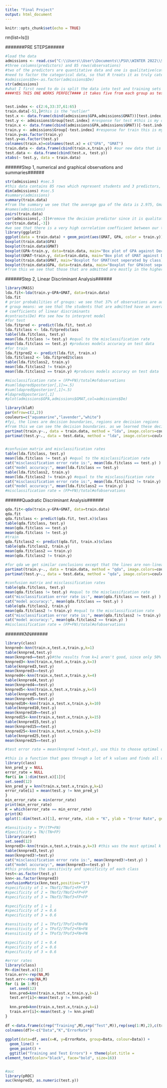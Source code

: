 ```yaml
---
title: "Final Project"
output: html_document
---
```


```r
knitr::opts_chunk$set(echo = TRUE)
```

rm(list=ls()) 


#######PRE STEPS######
```r
#load the data
admissions <- read.csv("C:\\Users\\User\\Documents\\PSU\\WINTER 2022\\STAT 387\\FINAL PROJECT\\admission.csv")
#three columns(predictors) and 85 rows(observations)
#two of the predictors are quantitative data and one is qualitative(categorical, split into three options)
#need to factor the categorical data, so that R treats it as truly categorical
#admissions$De<-as.factor(admissions$De)
str(admissions)
#what I first need to do is split the data into test and training sets
####YES THIS ONE WORKS PERFECT#### it takes five from each group as test and rest is train...


test.index <- c(2:6,33:37,61:65)
train.data[-51,]#this is the "outlier"
test.x <- data.frame(cbind(admissions$GPA,admissions$GMAT))[test.index,] #pred for test
test.y <- admissions$Group[test.index] #response for test #this is my old Decision
train.x <- data.frame(cbind(admissions$GPA,admissions$GMAT))[-test.index,] #pred for train
train.y <- admissions$Group[-test.index] #response for train this is my old De
train.y=as.factor(train.y)
test.y=as.factor(test.y)
colnames(train.x)=colnames(test.x) = c("GPA", "GMAT")
train.data <- data.frame(cbind(train.x,train.y)) #our new data that is for training
test.data <- data.frame(cbind(test.x, test.y))
xtabs(~ test.y, data = train.data)
```



######Step 1, numerical and graphical observations and summaries######
```r
str(admissions) #sec.5
#this data contains 85 rows which represent students and 3 predictors, one which is categorical and the other 2 are quantitative. the 2 quantitative ones are GPA and GMAT that students have, and the third predictor categorical is Decision, which is the college decision for that student. there are 3 options either the student is admitted, not admitted, or border and this is based off of these two variables, obviously in real life more thought is put into the admission process(at least I hope so) but this is what was presented by this data
dim(admissions) #sec.5
#summary(admissions)
summary(train.data)
#from the summary we see that the average gpa of the data is 2.975, Gmat is 488.4 and there is 31 admit, 26 border, and 28 not admit
#names(admissions)
pairs(train.data)
cor(admissions[,-3])#remove the decision predictor since it is qualitative
cor(train.data[,-3])
#we see that there is a very high correlation coefficient between our two predictors, so the a higher GPA leads to a higher GMAT score and vice verse
library(ggplot2)
ggplot(data = train.data) + geom_point(aes(GMAT, GPA, color = train.y)) + scale_color_manual(labels = c("Admit", "Not Admit","Border"), values = c("darkmagenta","black","orange")) +guides(color=guide_legend("Decision")) + ggtitle("Graph of Admissions training data") + theme(plot.title = element_text(hjust = 0.5))
boxplot(train.data$GPA)
boxplot(train.data$GMAT)
boxplot(GPA~train.y, data=train.data, main="Box plot of GPA against Decisions", xlab="Class", col="turquoise", border="black", names=c("1=admit","2=notadmit","3=border"))
boxplot(GMAT~train.y, data=train.data, main="Box plot of GMAT against Decisions", xlab="Class", col="turquoise", border="black", names=c("1=admit","2=notadmit","3=border"))
boxplot(train.data$GMAT, main="Boxplot for GMAT(not seperated by class)", col="turquoise", border="black")
boxplot(train.data$GPA, data=train.data, main="Boxplot for GPA(not seperated by class)", col="turquoise", border="black")
#from this we see that those that are admitted are mostly in the higher ranges
```




######Step 2, Linear Discriminant Analysis######
```r
library(MASS)
lda.fit<-lda(train.y~GPA+GMAT, data=train.data)
lda.fit
# prior probabilities of groups: we see that 37% of observations are admitted students, 32% are border, and 30% are not admitted relative to the training data
# group means: we see that the students that are admitted have an average GPA of 3.32 and GMAT score of 519.63, the border have a GPA of 3.057 and GMAT of 431.5 and notadmit have a GPA of 2.41 and GMAT of 459.
# coefficients of linear discriminants
#contrasts(De) #to see how to interpret model
#for test
lda.fitpred <- predict(lda.fit, test.x)
lda.fitclass <- lda.fitpred$class
table(lda.fitclass, test.y)
mean(lda.fitclass != test.y) #equal to the misclassification rate
mean(lda.fitclass == test.y) #produces models accuracy on test data
#for train
lda.fitpred2 <- predict(lda.fit, train.x)
lda.fitclass2 <- lda.fitpred2$class
table(lda.fitclass2, train.y)
mean(lda.fitclass2 != train.y) 
mean(lda.fitclass2 == train.y) #produces models accuracy on test data

#misclassification rate = (FP+FN)/total#ofobservations
#sum(ldapred$posterior[,1]>=.5) 
#sum(ldapred$posterior[,1]<.5) 
#ldapred$posterior[,1]
#plot(admissions$GPA,admissions$GMAT,col=admissions$De)

library(klaR)
par(mfrow=c(2,2))
couleurs=c("aquamarine","lavender","white")
#fyi, the lines are decision boundaries, regions are decision regions
#from this we can see the decision boundaries. as we learned these decision boundaries create regions based off the data points and each region represents a class of the categorical variable. In my case, admit, border, and do not admit. We can see that there are red letters and this represents observations that are in their incorrect region. see some admits are in border and border is in admit. this is because we chose the top half, the higher scores to be admits and what not. Overall, these decision boundaries make sense in terms of the data and there are only very few variables in the wrong region
partimat(train.y~., data = train.data, method = "lda", image.colors=couleurs, main = "Partition Plot LDA") #1=admit, 2=not admit, 3=border
partimat(test.y~., data = test.data, method = "lda", image.colors=couleurs, main = "Partition Plot LDA")


#confusion matrix and misclassification rates
table(lda.fitclass, test.y)
mean(lda.fitclass != test.y) #equal to the misclassification rate
cat("misclassification error rate is:", mean(lda.fitclass == test.y) )
cat("model accuracy:", mean(lda.fitclass == test.y) 
table(lda.fitclass2, train.y)
mean(lda.fitclass2 != train.y) #equal to the misclassification rate
cat("misclassification error rate is:", mean(lda.fitclass2 != train.y) )
cat("model accuracy:", mean(lda.fitclass2 == train.y) )
#misclassification rate = (FP+FN)/total#ofobservations


```



######Quadratic Discriminant Analysis######
```r
qda.fit<-qda(train.y~GPA+GMAT, data=train.data)
qda.fit
qda.fitclass <- predict(qda.fit, test.x)$class
table(qda.fitclass, test.y)
mean(qda.fitclass == test.y) 
mean(qda.fitclass != test.y) 
#train
qda.fitclass2 <- predict(qda.fit, train.x)$class
table(qda.fitclass2, train.y)
mean(qda.fitclass2 == train.y) 
mean(qda.fitclass2 != train.y) 

#for qda we get similar conclusions except that the lines are non-linear hence the name quadratic discriminant analysis, and LDA only has linear boundaries. we see that their are less red letters that would be misclassified, however there is this region in the bottom right that is all not admit, but it is important to note the what if someone had a low gpa in that range but a very high GMAT they would be not admit, but maybe border would make more sense. these are just things to think about and if I were the admissions committee would consider mroe seriousely
partimat(train.y~., data = train.data, method = "qda", image.colors=couleurs, main = "Partition Plot QDA")
partimat(test.y~., data = test.data, method = "qda", image.colors=couleurs, main = "Partition Plot QDA") 

#confusion matrix and misclassification rates
table(qda.fitclass, test.y)
mean(qda.fitclass != test.y) #equal to the misclassification rate
cat("misclassification error rate is:", mean(qda.fitclass == test.y) )
cat("model accuracy:", mean(qda.fitclass == test.y) )
table(qda.fitclass2, train.y)
mean(qda.fitclass2 != train.y) #equal to the misclassification rate
cat("misclassification error rate is:", mean(qda.fitclass2 != train.y) )
cat("model accuracy:", mean(qda.fitclass2 == train.y) )
#misclassification rate = (FP+FN)/total#ofobservations

```




######KNN######
```r
library(class)
knnpred<-knn(train.x,test.x,train.y,k=1)
table(knnpred,test.y)
mean(knnpred==test.y)#the results from k=1 aren't good, since only 50% of observations are correctly predicted. 
knnpred3<-knn(train.x,test.x,train.y,k=3)
table(knnpred3,test.y)
mean(knnpred3==test.y) 
knnpred4<-knn(train.x,test.x,train.y,k=4)
table(knnpred4,test.y)
mean(knnpred4==test.y) 
knnpred5<-knn(train.x,test.x,train.y,k=5)
table(knnpred5,test.y)
mean(knnpred5==test.y) 
knnpred10<-knn(train.x,test.x,train.y,k=10)
table(knnpred10,test.y)
mean(knnpred10==test.y) 
knnpred15<-knn(train.x,test.x,train.y,k=15)
table(knnpred15,test.y)
mean(knnpred15==test.y) 
knnpred25<-knn(train.x,test.x,train.y,k=25)
table(knnpred25,test.y)
mean(knnpred25==test.y) 

#test error rate = mean(knnpred !=test.y), use this to choose optimal one with the lowest test error rate

#this is a function that goes through a lot of k values and finds all of their test error rates, from here we can print the minimum test error rate and print the k-value that produces this minimum values
library(class)
knn_pred_y = NULL
error_rate = NULL
for(i in 1:dim(test.x)[1]){
set.seed(12)
knn_pred_y = knn(train.x,test.x,train.y,k=i)
error_rate[i] = mean(test.y != knn_pred_y)
}
min_error_rate = min(error_rate)
print(min_error_rate)
K = which(error_rate == min_error_rate)
print(K)
qplot(1:dim(test.x)[1], error_rate, xlab = "K", ylab = "Error Rate", geom=c("point", "line"))

#Sensitivity = TP/(TP+FN)
#Specificity = TN/(TN+FP)
library(caret)
set.seed(12)
knnpred3<-knn(train.x,test.x,train.y,k=3) #this was the most optimal k
table(knnpred3,test.y)
mean(knnpred3!=test.y) 
cat("misclassification error rate is:", mean(knnpred3!=test.y) )
cat("model accuracy:", mean(knnpred3==test.y) )
#this produces the sensitivity and specificity of each class
test<-as.factor(test.y) 
knn<-as.factor(knnpred3)
confusionMatrix(knn,test,positive="1")
#specificity of 1 = TNof1/TNof1+FP+FP
#specificity of 2 = TNof2/TNof2+FP+FP
#specificity of 3 = TNof3/TNof3+FP+FP

#specificity of 1 = 1
#specificity of 2 = 0.6
#specificity of 3 = 0.6

#sensitivity of 1 = TPof1/TPof1+FN+FN
#sensitivity of 2 = TPof2/TPof2+FN+FN
#sensitivity of 3 = TPof3/TPof3+FN+FN

#specificity of 1 = 0.4
#specificity of 2 = 0.6
#specificity of 3 = 0.6

#error rates
library(class)
M<-dim(test.x)[1]
train.err<-rep(NA,M)
test.err<-rep(NA,M)
for (i in 1:M){
  set.seed(12)
  knn.pred=knn(train.x,test.x,train.y,k=i)
  test.err[i]<-mean(test.y != knn.pred)
  
  knn.pred=knn(train.x,test.x,train.y,k=i)
  train.err[i]<-mean(test.y != knn.pred)
}
 
df <-data.frame(c(rep("Training",M),rep("Test",M)),rep(seq(1:M),2),c(train.err,test.err))
colnames(df)<-c("Data","K","ErrorRate")
 
ggplot(data=df, aes(x=K, y=ErrorRate, group=Data, colour=Data)) +
  geom_line() +
  geom_point() + 
  ggtitle("Training and Test Errors") + theme(plot.title = 
element_text(color="black", face="bold", size=16))


#auc 
library(pROC)
auc(knnpred3, as.numeric(test.y))

```

